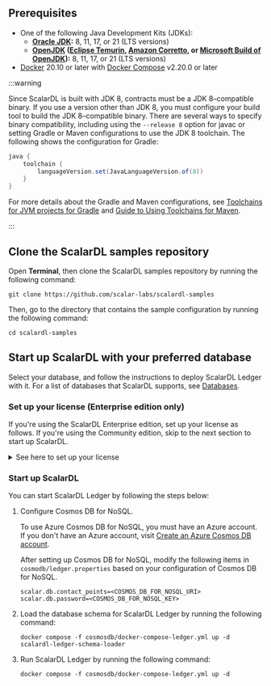 
## Prerequisites

- One of the following Java Development Kits (JDKs):
  - **[Oracle JDK](https://www.oracle.com/java/):** 8, 11, 17, or 21 (LTS versions)
  - **[OpenJDK](https://openjdk.org/) ([Eclipse Temurin](https://adoptium.net/temurin/), [Amazon Corretto](https://aws.amazon.com/corretto/), or [Microsoft Build of OpenJDK](https://learn.microsoft.com/en-us/java/openjdk/)):** 8, 11, 17, or 21 (LTS versions)
- [Docker](https://www.docker.com/get-started/) 20.10 or later with [Docker Compose](https://docs.docker.com/compose/install/) v2.20.0 or later

:::warning

Since ScalarDL is built with JDK 8, contracts must be a JDK 8–compatible binary. If you use a version other than JDK 8, you must configure your build tool to build the JDK 8–compatible binary. There are several ways to specify binary compatibility, including using the `--release 8` option for javac or setting Gradle or Maven configurations to use the JDK 8 toolchain. The following shows the configuration for Gradle:

```gradle
java {
    toolchain {
        languageVersion.set(JavaLanguageVersion.of(8))
    }
}
```

For more details about the Gradle and Maven configurations, see [Toolchains for JVM projects for Gradle](https://docs.gradle.org/current/userguide/toolchains.html) and [Guide to Using Toolchains for Maven](https://maven.apache.org/guides/mini/guide-using-toolchains.html).

:::

## Clone the ScalarDL samples repository

Open **Terminal**, then clone the ScalarDL samples repository by running the following command:

```console
git clone https://github.com/scalar-labs/scalardl-samples
```

Then, go to the directory that contains the sample configuration by running the following command:

```console
cd scalardl-samples
```

## Start up ScalarDL with your preferred database

Select your database, and follow the instructions to deploy ScalarDL Ledger with it. For a list of databases that ScalarDL supports, see [Databases](requirements.mdx#databases).

<Tabs groupId="databases" queryString>
  <TabItem value="mysql" label="MySQL" default>
  <DbSpecificSteps productName="MySQL" shortName="mysql" />
  </TabItem>

  <TabItem value="postgres" label="PostgreSQL">
  <DbSpecificSteps productName="PostgreSQL" shortName="postgres" />
  </TabItem>

  <TabItem value="oracle" label="Oracle Database">
  <DbSpecificSteps productName="Oracle Database" shortName="oracle" />
  </TabItem>

  <TabItem value="sqlserver" label="SQL Server">
  <DbSpecificSteps productName="SQL Server" shortName="sqlserver" />
  </TabItem>

  <TabItem value="dynamodb" label="DynamoDB">
  <DbSpecificSteps productName="DynamoDB" shortName="dynamodb" />
  </TabItem>

  <TabItem value="cosmosdb" label="Cosmos DB for NoSQL">

  <h3>Set up your license (Enterprise edition only)</h3>

  If you're using the ScalarDL Enterprise edition, set up your license as follows. If you're using the Community edition, skip to the next section to start up ScalarDL.

  <details>
  <summary>See here to set up your license</summary>

  1. Enable the Docker image for the Enterprise edition in the `cosmosdb/docker-compose-ledger.yml` file as follows:

     - Before changing the image (default configuration):

       ```yaml
       services:
         scalardl-ledger:
           image: ghcr.io/scalar-labs/scalardl-ledger:${SCALARDL_VERSION}
           # image: ghcr.io/scalar-labs/scalardl-ledger-byol:${SCALARDL_VERSION}
       ```

     - After changing the image:

       ```yaml
       services:
         scalardl-ledger:
           # image: ghcr.io/scalar-labs/scalardl-ledger:${SCALARDL_VERSION}
           image: ghcr.io/scalar-labs/scalardl-ledger-byol:${SCALARDL_VERSION}
       ```

  2. Set your license key for ScalarDL Ledger. In the `cosmosdb/ledger.properties` file, replace `<SET_YOUR_LICENSE_KEY>` with your license key. For example:

     ```properties
     ##### PLEASE REPLACE THIS VALUE WITH YOUR LICENSE KEY (ENTERPRISE EDITION ONLY) #####
     scalar.dl.licensing.license_key={"organization_name":"XXXXXXXX","expiration_date_time":"YYYY-MM-DDTHH:mm:SS+TIMEZONE","product_name":"ScalarDL Ledger","product_version":N,"license_type":"trial","signature":"XXXXXXXX"}
     ##### PLEASE REPLACE THIS VALUE WITH YOUR LICENSE KEY (ENTERPRISE EDITION ONLY) #####
     ```

  3. To check the license, update the `cosmosdb/docker-compose-ledger.yml` file as follows. If you're using a trial license, skip this step.

     - Before changing the certificate file path (default configuration):

       ```yaml
       services:
         scalardl-ledger:
           volumes:
             - ./ledger.properties:/scalar/ledger/ledger.properties.tmpl
             - ../fixture/ledger-key.pem:/scalar/ledger-key.pem
             - ../fixture/trial-license-cert.pem:/scalar/license-cert.pem
             # If you have a commercial license key, you must use `commercial-license-cert.pem` instead of `trial-license-cert.pem`.
             # - ../fixture/commercial-license-cert.pem:/scalar/license-cert.pem
       ```

     - After changing the certificate file path:

       ```yaml
       services:
         scalardl-ledger:
           volumes:
             - ./ledger.properties:/scalar/ledger/ledger.properties.tmpl
             - ../fixture/ledger-key.pem:/scalar/ledger-key.pem
             # - ../fixture/trial-license-cert.pem:/scalar/license-cert.pem
             # If you have a commercial license key, you must use `commercial-license-cert.pem` instead of `trial-license-cert.pem`.
             - ../fixture/commercial-license-cert.pem:/scalar/license-cert.pem
       ```

  </details>

  <h3>Start up ScalarDL</h3>

  You can start ScalarDL Ledger by following the steps below:

  1. Configure Cosmos DB for NoSQL.

     To use Azure Cosmos DB for NoSQL, you must have an Azure account. If you don't have an Azure account, visit [Create an Azure Cosmos DB account](https://learn.microsoft.com/en-us/azure/cosmos-db/nosql/quickstart-portal#create-account).

     After setting up Cosmos DB for NoSQL, modify the following items in `cosmodb/ledger.properties` based on your configuration of Cosmos DB for NoSQL.

     ```properties
     scalar.db.contact_points=<COSMOS_DB_FOR_NOSQL_URI>
     scalar.db.password=<COSMOS_DB_FOR_NOSQL_KEY>
     ```

  2. Load the database schema for ScalarDL Ledger by running the following command:

     ```console
     docker compose -f cosmosdb/docker-compose-ledger.yml up -d scalardl-ledger-schema-loader
     ```

  3. Run ScalarDL Ledger by running the following command:

     ```console
     docker compose -f cosmosdb/docker-compose-ledger.yml up -d
     ```
  </TabItem>

  <TabItem value="cassandra" label="Cassandra">
  <DbSpecificSteps productName="Cassandra" shortName="cassandra" />
  </TabItem>

</Tabs>
